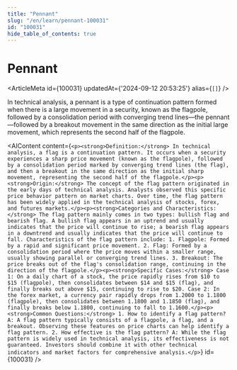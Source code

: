 ```yaml
---
title: "Pennant"
slug: "/en/learn/pennant-100031"
id: "100031"
hide_table_of_contents: true
---
```



# Pennant

<ArticleMeta id={100031} updatedAt={'2024-09-12 20:53:25'} alias={`[]`} />
<div className='border-solid border-b border-t-0 my-4 border-[var(--ifm-color-gray-300)]' />

In technical analysis, a pennant is a type of continuation pattern formed when there is a large movement in a security, known as the flagpole, followed by a consolidation period with converging trend lines—the pennant—followed by a breakout movement in the same direction as the initial large movement, which represents the second half of the flagpole.

<AIContent content={`<p><strong>Definition:</strong> In technical analysis, a flag is a continuation pattern. It occurs when a security experiences a sharp price movement (known as the flagpole), followed by a consolidation period marked by converging trend lines (the flag), and then a breakout in the same direction as the initial sharp movement, representing the second half of the flagpole.</p><p><strong>Origin:</strong> The concept of the flag pattern originated in the early days of technical analysis. Analysts observed this specific price behavior pattern on market charts. Over time, the flag pattern has been widely applied in the technical analysis of stocks, forex, and futures markets.</p><p><strong>Categories and Characteristics:</strong> The flag pattern mainly comes in two types: bullish flag and bearish flag. A bullish flag appears in an uptrend and usually indicates that the price will continue to rise; a bearish flag appears in a downtrend and usually indicates that the price will continue to fall. Characteristics of the flag pattern include: 1. Flagpole: Formed by a rapid and significant price movement. 2. Flag: Formed by a consolidation period where the price moves within a smaller range, usually showing parallel or converging trend lines. 3. Breakout: The price breaks out of the flag's consolidation range, continuing in the direction of the flagpole.</p><p><strong>Specific Cases:</strong> Case 1: On a daily chart of a stock, the price rapidly rises from $10 to $15 (flagpole), then consolidates between $14 and $15 (flag), and finally breaks out above $15, continuing to rise to $20. Case 2: In the forex market, a currency pair rapidly drops from 1.2000 to 1.1800 (flagpole), then consolidates between 1.1800 and 1.1850 (flag), and finally breaks below 1.1800, continuing to fall to 1.1600.</p><p><strong>Common Questions:</strong> 1. How to identify a flag pattern? A: A flag pattern typically consists of a flagpole, a flag, and a breakout. Observing these features on price charts can help identify a flag pattern. 2. How effective is the flag pattern? A: While the flag pattern is widely used in technical analysis, its effectiveness is not guaranteed. Investors should combine it with other technical indicators and market factors for comprehensive analysis.</p>`} id={100031} />
